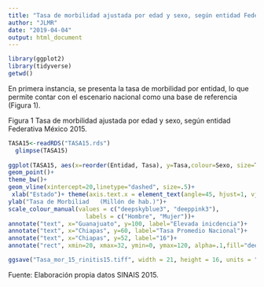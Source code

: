 ```yaml
---
title: "Tasa de morbilidad ajustada por edad y sexo, según entidad Federativa. México 2015."
author: "JLMR"
date: "2019-04-04"
output: html_document
---
```




```r
library(ggplot2)
library(tidyverse)
getwd()
```


En primera instancia, se presenta la tasa de morbilidad por entidad, lo que
permite contar con el escenario nacional como una base de referencia (Figura 1).


Figura 1 Tasa de morbilidad ajustada por edad y sexo, según entidad Federativa  México 2015.

```r

TASA15<-readRDS("TASA15.rds")
  glimpse(TASA15)
  
ggplot(TASA15, aes(x=reorder(Entidad, Tasa), y=Tasa,colour=Sexo, size=Tasa))+
geom_point()+
theme_bw()+
geom_vline(xintercept=20,linetype="dashed", size=.5)+
 xlab("Estado")+ theme(axis.text.x = element_text(angle=45, hjust=1, vjust=1))+
ylab("Tasa de Morbiliad   (Millón de hab.)")+
scale_colour_manual(values = c("deepskyblue3", "deeppink3"), 
                      labels = c("Hombre", "Mujer"))+
annotate("text", x="Guanajuato", y=100, label="Elevada inicdencia")+
annotate("text", x="Chiapas", y=60, label="Tasa Promedio Nacional")+
annotate("text", x="Chiapas", y=52, label="16")+
annotate("rect", xmin=20, xmax=32, ymin=0, ymax=120, alpha=.1,fill="deeppink3")

ggsave("Tasa_mor_15_rinitis15.tiff", width = 21, height = 16, units = "cm",dpi=300)

```
Fuente: Elaboración propia datos SINAIS 2015.